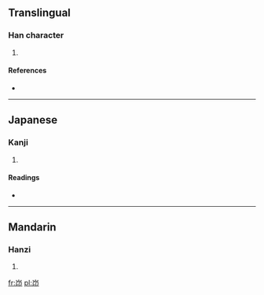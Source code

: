 ==Translingual==

===Han character===
{{Han char|rn=46|rad=山|as=04|sn=7|four=|canj=山竹女中 (UHVL)}}

# {{defn|Han|sort=山04}}

====References====
* {{Han ref|kx=0308.100|dkj=07920|dj=0607.290|hdz=10764.170|uh=5C87|ud=23687}}

----

==Japanese==

===Kanji===
{{ja-kanji|grade=|rs=山04}}

# {{defn|Japanese|sort=山04}}

====Readings====
* {{ja-readings|on=[[ごう]] (gō)|kun=[[やまのたきいさま]] (yamanotakiisama)}}

----

==Mandarin==

===Hanzi===
{{cmn-hanzi|pin=[[áng]] ([[ang2]])|wg=ang<sup>2</sup>}}

# {{defn|Mandarin|sort=山04}}

[[fr:岇]]
[[pl:岇]]